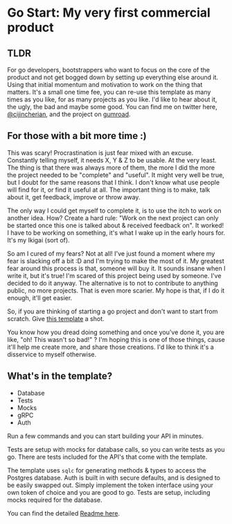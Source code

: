 # Go Start: My very first commercial product

## TLDR

For go developers, bootstrappers who want to focus on the core of the product and not get bogged down by setting up 
everything else around it. Using that initial momentum and motivation to work on the thing that matters. It's a small one 
time fee, you can re-use this template as many times as you like, for as many projects as you like. I'd like to hear about 
it, the ugly, the bad and maybe some good. You can find me on twitter here, [@cijincherian](https://twitter.com/cijincherian), and the project on [gumroad](https://cijininurhood.gumroad.com/l/wcqkhx).

## For those with a bit more time :)

This was scary! Procrastination is just fear mixed with an excuse. Constantly telling myself, it needs X, Y & Z to be usable.
At the very least. The thing is that there was always more of them, the more I did the more the project needed to be 
"complete" and "useful". It might very well be true, but I doubt for the same reasons that I think. I don't know what use
people will find for it, or find it useful at all. The important thing is to make, talk about it, get feedback, improve or 
throw away.

The only way I could get myself to complete it, is to use the itch to work on another idea. How? Create a hard rule: "Work
on the next project can only be started once this one is talked about & received feedback on". It worked! I have to be working on something, it's what I wake up in the early hours for. It's my Ikigai (sort of).

So am I cured of my fears? Not at all! I've just found a moment where my fear is slacking off a bit :D and I'm trying to make
the most of it. My greatest fear around this process is that, someone will buy it. It sounds insane when I write it, but it's
true! I'm scared of this project being used by someone. I've decided to do it anyway. The alternative is to not to contribute
to anything public, no more projects. That is even more scarier. My hope is that, if I do it enough, it'll get easier. 

So, if you are thinking of starting a go project and don't want to start from scratch. Give [this template](https://cijininurhood.gumroad.com/l/wcqkhx)
a shot.

You know how you dread doing something and once you've done it, you are like, "oh! This wasn't so bad!" ? I'm hoping this is
one of those things, cause it'll help me create more, and share those creations. I'd like to think it's a disservice to
myself otherwise.

## What's in the template?

 * Database
 * Tests
 * Mocks
 * gRPC
 * Auth

Run a few commands and you can start building your API in minutes.

Tests are setup with mocks for database calls, so you can write tests as you go. There are tests included for the API's that come with the template.

The template uses `sqlc` for generating methods & types to access the Postgres database. Auth is built in with secure defaults, and is designed to be easily swapped out. Simply implement the token interface using your own token of choice and you are good to go. Tests are setup, including mocks required for the database.

You can find the detailed [Readme here](https://github.com/Cijin/got-start-docs).
